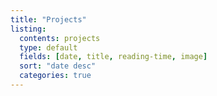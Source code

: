 ```yaml
---
title: "Projects"
listing:
  contents: projects
  type: default
  fields: [date, title, reading-time, image]
  sort: "date desc"
  categories: true
---
```

